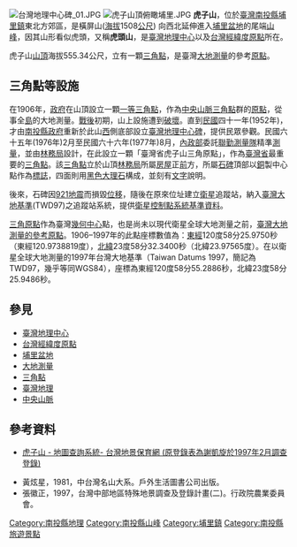 [[File:台灣地理中心碑_01.JPG|thumb]]
[[File:虎子山頂俯瞰埔里.JPG|thumb]]
<!--{{note|此座標數值為TWD67，非template:coord所要求的WGS84}}{{Coord|23|58|32.3400|N|120|58|25.9750|E|source:TWD67_region:TW_type:landmark|display=title}}-->
{{coord|23|58|25.9486|N|120|58|55.2886|E|region:TW_type:landmark|display=title|notes=（1997年台灣大地基準，TWD97，幾乎等同[[WGS84|WGS84]]）}}
'''虎子山'''，位於[[臺灣|臺灣]][[南投縣|南投縣]][[埔里鎮|埔里鎮]]東北方郊區，是橫屏山([[海拔|海拔]]1508[[公尺|公尺]]) 向西北延伸進入[[埔里盆地|埔里盆地]]的尾端[[山峰|山峰]]，因其山形看似虎頭，又稱'''虎頭山'''，是[[臺灣地理中心|臺灣地理中心]]以及[[台灣經緯度原點|台灣經緯度原點]]所在。

虎子山[[頂峰|山頂]]海拔555.34公尺，立有一顆[[三角點|三角點]]，是臺灣[[大地測量|大地測量]]的參考[[原點|原點]]。

==三角點等設施==
在1906年，[[臺灣總督府|政府]]在山頂設立一顆[[三角點|一等三角點]]，作為[[中央山脈|中央山脈]][[三角點|三角點]]群的[[原點|原點]]，從事全[[台灣島|島]]的大地測量。[[臺灣戰後時期|戰後]]初期，山上設施遭到[[破壞|破壞]]。直到[[民國紀年|民國]]四十一年(1952年)，才由[[南投縣#行政|南投縣政府]]重新於此山[[西|西]]側底部設立[[臺灣地理中心碑|臺灣地理中心碑]]，提供民眾參觀。民國六十五年(1976年)2月至民國六十六年(1977年)8月，[[中華民國內政部|內政部]]委託[[聯勤測量隊|聯勤測量隊]]精準[[測量|測量]]，並由[[林務局|林務局]]設計，在此設立一顆「臺灣省虎子山三角原點」，作為[[臺灣省|臺灣省]]最重要的[[三角點|三角點]]。該[[三角點|三角點]]立於山頂[[林務局|林務局]]所屬[[房屋|房屋]]正[[前|前]]方，所屬[[石碑|石碑]]頂部以[[銅|銅]]製中心點作為[[標誌|標誌]]，四面則用[[黑色|黑色]][[大理石|大理石]]構成，並刻有[[文字|文字]]說明。

後來，石碑因[[921地震|921地震]]而損毀[[位移|位移]]，隨後在原來位址建立[[衛星|衛星]]追蹤站，納入[[臺灣大地基準|臺灣大地基準]](TWD97)之追蹤站系統，提供[[衛星|衛星]][[控制點|控制點]][[系統|系統]][[基準|基準]][[資料|資料]]。

[[三角點|三角原點]]作為臺灣[[幾何中心|幾何中心]]點，也是尚未以現代衛星全球大地測量之前，[[台灣經緯度原點|臺灣大地測量的參考原點]]。1906–1997年的此點座標數值為：[[東經|東經]]120度58分25.9750秒（東經120.9738819度），[[北緯|北緯]]23度58分32.3400秒（北緯23.97565度）。在以衛星全球大地測量的1997年台灣大地基準（Taiwan Datums 1997，簡記為TWD97，幾乎等同WGS84），座標為東經120度58分55.2886秒，北緯23度58分25.9486秒。

==參見==
*[[臺灣地理中心|臺灣地理中心]]
*[[台灣經緯度原點|台灣經緯度原點]]
*[[埔里盆地|埔里盆地]]
*[[大地測量|大地測量]]
*[[三角點|三角點]]
*[[臺灣地理|臺灣地理]]
*[[中央山脈|中央山脈]]

==參考資料==
*[https://web.archive.org/web/20190109204821/http://140.112.64.54/landspaces/landspaces.php?editSn=160 虎子山 - 地圖查詢系統- 台灣地景保育網 (原登錄表為謝凱旋於1997年2月調查登錄)]

* 黃炫星，1981，中台灣名山大系。戶外生活圖書公司出版。
* 張徽正，1997，台灣中部地區特殊地景調查及登錄計畫(二)。行政院農業委員會。

[[Category:南投縣地理|Category:南投縣地理]]
[[Category:南投縣山峰|Category:南投縣山峰]]
[[Category:埔里鎮|Category:埔里鎮]]
[[Category:南投縣旅遊景點|Category:南投縣旅遊景點]]